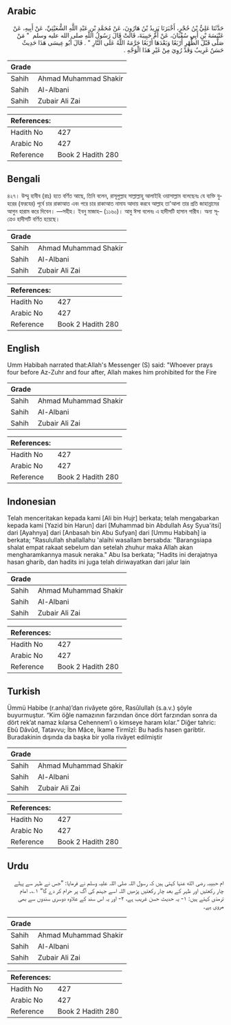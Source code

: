 ## Arabic


<div dir="rtl" lang="ar" style={{fontSize:'larger',backgroundColor:'#f8f9fa',padding:20}}>
حَدَّثَنَا عَلِيُّ بْنُ حُجْرٍ، أَخْبَرَنَا يَزِيدُ بْنُ هَارُونَ، عَنْ مُحَمَّدِ بْنِ عَبْدِ اللَّهِ الشُّعَيْثِيِّ، عَنْ أَبِيهِ، عَنْ عَنْبَسَةَ بْنِ أَبِي سُفْيَانَ، عَنْ أُمِّ حَبِيبَةَ، قَالَتْ قَالَ رَسُولُ اللَّهِ صلى الله عليه وسلم ‏ "‏ مَنْ صَلَّى قَبْلَ الظُّهْرِ أَرْبَعًا وَبَعْدَهَا أَرْبَعًا حَرَّمَهُ اللَّهُ عَلَى النَّارِ ‏"‏ ‏.‏ قَالَ أَبُو عِيسَى هَذَا حَدِيثٌ حَسَنٌ غَرِيبٌ وَقَدْ رُوِيَ مِنْ غَيْرِ هَذَا الْوَجْهِ ‏.‏
</div>
<div style={{backgroundColor:'#f8f9fa',padding:20, marginBottom: 10}}><table> <thead> <tr> <th>Grade</th> <th></th> </tr> </thead> <tbody> <tr><td>Sahih</td><td>Ahmad Muhammad Shakir</td></tr><tr><td>Sahih</td><td>Al-Albani</td></tr><tr><td>Sahih</td><td>Zubair Ali Zai</td></tr></tbody></table><table> <thead> <tr> <th>References:</th> <th></th> </tr> </thead> <tbody><tr><td>Hadith No</td><td>427</td></tr><tr><td>Arabic No</td><td>427</td></tr><tr><td>Reference</td><td>Book 2 Hadith 280</td></tr></tbody></table></div>

## Bengali


<div dir="ltr" lang="bn" style={{fontSize:'larger',backgroundColor:'#f8f9fa',padding:20}}>
৪২৭। উম্মু হাবীব (রাঃ) হতে বর্ণিত আছে, তিনি বলেন, রাসূলুল্লাহ সাল্লাল্লাহু আলাইহি ওয়াসাল্লাম বলেছেনঃ যে ব্যক্তি যুহরের (ফরযের) পূর্বে চার রাকাআত এবং পরে চার রাকাআত নামায আদায় করবে আল্লাহ তা'আলা তার প্রতি জাহান্নামের আগুন হারাম করে দিবেন। —সহীহ। ইবনু মাজাহ– (১১৬০)। আবু ঈসা বলেনঃ এ হাদীসটি হাসান গারীব। অন্য সূত্রেও হাদীসটি বর্ণিত হয়েছে।
</div>
<div style={{backgroundColor:'#f8f9fa',padding:20, marginBottom: 10}}><table> <thead> <tr> <th>Grade</th> <th></th> </tr> </thead> <tbody> <tr><td>Sahih</td><td>Ahmad Muhammad Shakir</td></tr><tr><td>Sahih</td><td>Al-Albani</td></tr><tr><td>Sahih</td><td>Zubair Ali Zai</td></tr></tbody></table><table> <thead> <tr> <th>References:</th> <th></th> </tr> </thead> <tbody><tr><td>Hadith No</td><td>427</td></tr><tr><td>Arabic No</td><td>427</td></tr><tr><td>Reference</td><td>Book 2 Hadith 280</td></tr></tbody></table></div>

## English


<div dir="ltr" lang="en" style={{fontSize:'larger',backgroundColor:'#f8f9fa',padding:20}}>
Umm Habibah narrated that:Allah's Messenger (S) said: "Whoever prays four before Az-Zuhr and four after, Allah makes him prohibited for the Fire
</div>
<div style={{backgroundColor:'#f8f9fa',padding:20, marginBottom: 10}}><table> <thead> <tr> <th>Grade</th> <th></th> </tr> </thead> <tbody> <tr><td>Sahih</td><td>Ahmad Muhammad Shakir</td></tr><tr><td>Sahih</td><td>Al-Albani</td></tr><tr><td>Sahih</td><td>Zubair Ali Zai</td></tr></tbody></table><table> <thead> <tr> <th>References:</th> <th></th> </tr> </thead> <tbody><tr><td>Hadith No</td><td>427</td></tr><tr><td>Arabic No</td><td>427</td></tr><tr><td>Reference</td><td>Book 2 Hadith 280</td></tr></tbody></table></div>

## Indonesian


<div dir="ltr" lang="id" style={{fontSize:'larger',backgroundColor:'#f8f9fa',padding:20}}>
Telah menceritakan kepada kami [Ali bin Hujr] berkata; telah mengabarkan kepada kami [Yazid bin Harun] dari [Muhammad bin Abdullah Asy Syua'itsi] dari [Ayahnya] dari [Anbasah bin Abu Sufyan] dari [Ummu Habibah] ia berkata; "Rasulullah shallallahu 'alaihi wasallam bersabda: "Barangsiapa shalat empat rakaat sebelum dan setelah zhuhur maka Allah akan mengharamkannya masuk neraka." Abu Isa berkata; "Hadits ini derajatnya hasan gharib, dan hadits ini juga telah diriwayatkan dari jalur lain
</div>
<div style={{backgroundColor:'#f8f9fa',padding:20, marginBottom: 10}}><table> <thead> <tr> <th>Grade</th> <th></th> </tr> </thead> <tbody> <tr><td>Sahih</td><td>Ahmad Muhammad Shakir</td></tr><tr><td>Sahih</td><td>Al-Albani</td></tr><tr><td>Sahih</td><td>Zubair Ali Zai</td></tr></tbody></table><table> <thead> <tr> <th>References:</th> <th></th> </tr> </thead> <tbody><tr><td>Hadith No</td><td>427</td></tr><tr><td>Arabic No</td><td>427</td></tr><tr><td>Reference</td><td>Book 2 Hadith 280</td></tr></tbody></table></div>

## Turkish


<div dir="ltr" lang="tr" style={{fontSize:'larger',backgroundColor:'#f8f9fa',padding:20}}>
Ümmü Habibe (r.anha)’dan rivâyete göre, Rasûlullah (s.a.v.) şöyle buyurmuştur. “Kim öğle namazının farzından önce dört farzından sonra da dört rek’at namaz kılarsa Cehennem’i o kimseye haram kılar.” Diğer tahric: Ebû Dâvûd, Tatavvu; İbn Mâce, İkame Tirmîzî: Bu hadis hasen garibtir. Buradakinin dışında da başka bir yolla rivâyet edilmiştir
</div>
<div style={{backgroundColor:'#f8f9fa',padding:20, marginBottom: 10}}><table> <thead> <tr> <th>Grade</th> <th></th> </tr> </thead> <tbody> <tr><td>Sahih</td><td>Ahmad Muhammad Shakir</td></tr><tr><td>Sahih</td><td>Al-Albani</td></tr><tr><td>Sahih</td><td>Zubair Ali Zai</td></tr></tbody></table><table> <thead> <tr> <th>References:</th> <th></th> </tr> </thead> <tbody><tr><td>Hadith No</td><td>427</td></tr><tr><td>Arabic No</td><td>427</td></tr><tr><td>Reference</td><td>Book 2 Hadith 280</td></tr></tbody></table></div>

## Urdu


<div dir="rtl" lang="ur" style={{fontSize:'larger',backgroundColor:'#f8f9fa',padding:20}}>
ام حبیبہ رضی الله عنہا کہتی ہیں کہ رسول اللہ صلی اللہ علیہ وسلم نے فرمایا: ”جس نے ظہر سے پہلے چار رکعتیں اور ظہر کے بعد چار رکعتیں پڑھیں اللہ اسے جہنم کی آگ پر حرام کر دے گا“ ۱؎۔ امام ترمذی کہتے ہیں: ۱- یہ حدیث حسن غریب ہے، ۲- اور یہ اس سند کے علاوہ دوسری سندوں سے بھی مروی ہے۔
</div>
<div style={{backgroundColor:'#f8f9fa',padding:20, marginBottom: 10}}><table> <thead> <tr> <th>Grade</th> <th></th> </tr> </thead> <tbody> <tr><td>Sahih</td><td>Ahmad Muhammad Shakir</td></tr><tr><td>Sahih</td><td>Al-Albani</td></tr><tr><td>Sahih</td><td>Zubair Ali Zai</td></tr></tbody></table><table> <thead> <tr> <th>References:</th> <th></th> </tr> </thead> <tbody><tr><td>Hadith No</td><td>427</td></tr><tr><td>Arabic No</td><td>427</td></tr><tr><td>Reference</td><td>Book 2 Hadith 280</td></tr></tbody></table></div>
